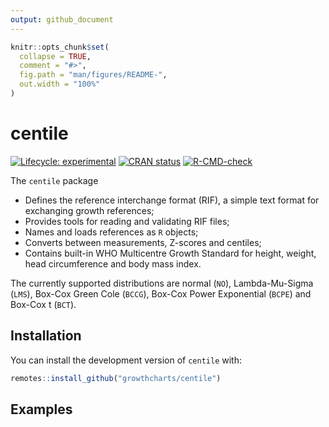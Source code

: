 ```yaml
---
output: github_document
---
```


<!-- README.md is generated from README.Rmd. Please edit that file -->

```r
knitr::opts_chunk$set(
  collapse = TRUE,
  comment = "#>",
  fig.path = "man/figures/README-",
  out.width = "100%"
)
```

# centile

<!-- badges: start -->
[![Lifecycle: experimental](https://img.shields.io/badge/lifecycle-experimental-orange.svg)](https://www.tidyverse.org/lifecycle/#experimental)
[![CRAN status](https://www.r-pkg.org/badges/version/centile)](https://CRAN.R-project.org/package=centile)
[![R-CMD-check](https://github.com/growthcharts/centile/actions/workflows/R-CMD-check.yaml/badge.svg)](https://github.com/growthcharts/centile/actions/workflows/R-CMD-check.yaml)
<!-- badges: end -->

The `centile` package

- Defines the reference interchange format (RIF), a simple text format for exchanging growth references;
- Provides tools for reading and validating RIF files;
- Names and loads references as `R` objects;
- Converts between measurements, Z-scores and centiles;
- Contains built-in WHO Multicentre Growth Standard for height, weight, head circumference and body mass index.

The currently supported distributions are normal (`NO`), Lambda-Mu-Sigma (`LMS`), 
Box-Cox Green Cole (`BCCG`), Box-Cox Power Exponential (`BCPE`) and Box-Cox t 
(`BCT`).

## Installation

You can install the development version of `centile` with:

``` r
remotes::install_github("growthcharts/centile")
```

## Examples



